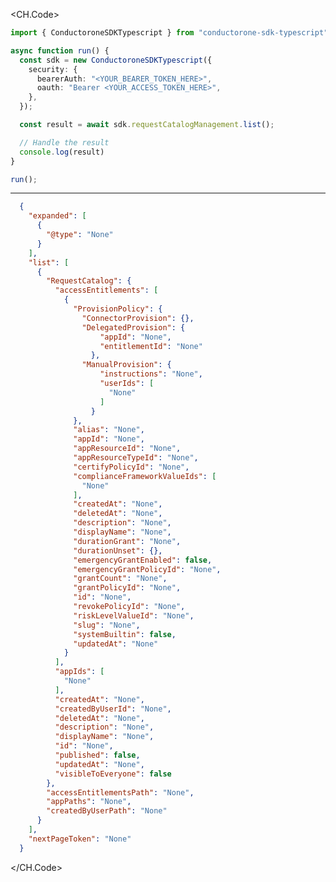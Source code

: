 
<CH.Code>
```typescript List.ts
import { ConductoroneSDKTypescript } from "conductorone-sdk-typescript";

async function run() {
  const sdk = new ConductoroneSDKTypescript({
    security: {
      bearerAuth: "<YOUR_BEARER_TOKEN_HERE>",
      oauth: "Bearer <YOUR_ACCESS_TOKEN_HERE>",
    },
  });

  const result = await sdk.requestCatalogManagement.list();

  // Handle the result
  console.log(result)
}

run();
```
---

```json Example Response
  {
    "expanded": [
      {
        "@type": "None"
      }
    ],
    "list": [
      {
        "RequestCatalog": {
          "accessEntitlements": [
            {
              "ProvisionPolicy": {
                "ConnectorProvision": {},
                "DelegatedProvision": {
                    "appId": "None",
                    "entitlementId": "None"
                  },
                "ManualProvision": {
                    "instructions": "None",
                    "userIds": [
                      "None"
                    ]
                  }
              },
              "alias": "None",
              "appId": "None",
              "appResourceId": "None",
              "appResourceTypeId": "None",
              "certifyPolicyId": "None",
              "complianceFrameworkValueIds": [
                "None"
              ],
              "createdAt": "None",
              "deletedAt": "None",
              "description": "None",
              "displayName": "None",
              "durationGrant": "None",
              "durationUnset": {},
              "emergencyGrantEnabled": false,
              "emergencyGrantPolicyId": "None",
              "grantCount": "None",
              "grantPolicyId": "None",
              "id": "None",
              "revokePolicyId": "None",
              "riskLevelValueId": "None",
              "slug": "None",
              "systemBuiltin": false,
              "updatedAt": "None"
            }
          ],
          "appIds": [
            "None"
          ],
          "createdAt": "None",
          "createdByUserId": "None",
          "deletedAt": "None",
          "description": "None",
          "displayName": "None",
          "id": "None",
          "published": false,
          "updatedAt": "None",
          "visibleToEveryone": false
        },
        "accessEntitlementsPath": "None",
        "appPaths": "None",
        "createdByUserPath": "None"
      }
    ],
    "nextPageToken": "None"
  }
```
</CH.Code>
